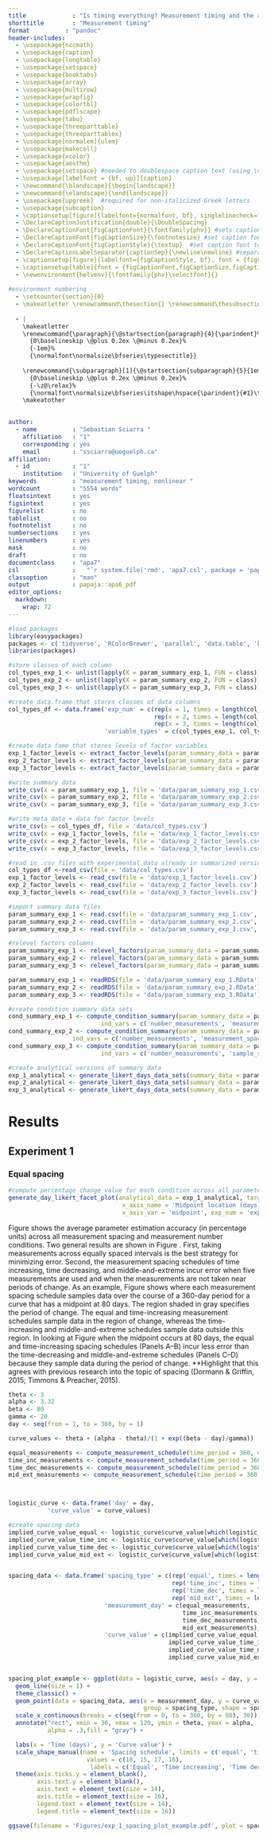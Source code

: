 ```yaml
---
title             : "Is timing everything? Measurement timing and the ability to accurately model longitudinal data"
shorttitle        : "Measurement timing"
format          : "pandoc"
header-includes:
  - \usepackage{nccmath}
  - \usepackage{caption}
  - \usepackage{longtable}
  - \usepackage{setspace}
  - \usepackage{booktabs}
  - \usepackage{array}
  - \usepackage{multirow}
  - \usepackage{wrapfig}
  - \usepackage{colortbl}
  - \usepackage{pdflscape}
  - \usepackage{tabu}
  - \usepackage{threeparttable}
  - \usepackage{threeparttablex}
  - \usepackage[normalem]{ulem}
  - \usepackage{makecell}
  - \usepackage{xcolor}
  - \usepackage{amsthm}
  - \usepackage{setspace} #needed to doublespace caption text (using \doublespacing)
  - \usepackage[labelfont = {bf, up}]{caption} 
  - \newcommand{\blandscape}{\begin{landscape}}
  - \newcommand{\elandscape}{\end{landscape}}
  - \usepackage{upgreek}  #required for non-italicized Greek letters
  - \usepackage{subcaption}
  - \captionsetup[figure]{labelfont={normalfont, bf}, singlelinecheck=false, labelsep=newline}
  - \DeclareCaptionJustification{double}{\DoubleSpacing}
  - \DeclareCaptionFont{figCaptionFont}{\fontfamily{phv}} #sets caption font to sans serif font of Helvetica 
  - \DeclareCaptionFont{figCaptionSize}{\footnotesize} #set caption font size to footnote 
  - \DeclareCaptionFont{figCaptionStyle}{\textup}  #set caption font to non-italicized font  
  - \DeclareCaptionLabelSeparator{captionSep}{\newline\newline} #separates figure label and figure title with required white space
  - \captionsetup[figure]{labelfont={figCaptionStyle, bf}, font = {figCaptionFont,figCaptionSize, figCaptionStyle}, labelsep = captionSep, justification=raggedright}
  - \captionsetup[table]{font = {figCaptionFont,figCaptionSize,figCaptionStyle}, labelfont={bf}, labelsep=captionSep, justification = raggedright, margin = {0cm,0cm}}
  - \newenvironment{helvenv}{\fontfamily{phv}\selectfont}{}
  
#environment numbering 
  - \setcounter{section}{0} 
  - \makeatletter \renewcommand\thesection{} \renewcommand\thesubsection{\@arabic\c@section.\@arabic\c@subsection} \makeatother
  
  - |
    \makeatletter
    \renewcommand{\paragraph}{\@startsection{paragraph}{4}{\parindent}%
      {0\baselineskip \@plus 0.2ex \@minus 0.2ex}%
      {-1em}%
      {\normalfont\normalsize\bfseries\typesectitle}}
    
    \renewcommand{\subparagraph}[1]{\@startsection{subparagraph}{5}{1em}%
      {0\baselineskip \@plus 0.2ex \@minus 0.2ex}%
      {-\z@\relax}%
      {\normalfont\normalsize\bfseries\itshape\hspace{\parindent}{#1}\textit{\addperi}}{\relax}}
    \makeatother
  

author: 
  - name          : "Sebastian Sciarra "
    affiliation   : "1"
    corresponding : yes    
    email         : "ssciarra@uoguelph.ca"
affiliation:
  - id            : "1"
    institution   : "University of Guelph"
keywords          : "measurement timing, nonlinear "
wordcount         : "5554 words"
floatsintext      : yes
figsintext        : yes 
figurelist        : no
tablelist         : no
footnotelist      : no
numbersections    : yes
linenumbers       : yes
mask              : no
draft             : no
documentclass     : "apa7"
csl               :   "`r system.file('rmd', 'apa7.csl', package = 'papaja')`"
classoption       : "man"
output            : papaja::apa6_pdf
editor_options: 
  markdown: 
    wrap: 72
---
```


```r
#load packages
library(easypackages)
packages <- c('tidyverse', 'RColorBrewer', 'parallel', 'data.table', 'kableExtra', 'ggtext', 'egg', 'nonlinSims', 'nonlinSimsAnalysis')
libraries(packages)
```


```r
#store classes of each column 
col_types_exp_1 <- unlist(lapply(X = param_summary_exp_1, FUN = class))
col_types_exp_2 <- unlist(lapply(X = param_summary_exp_2, FUN = class))
col_types_exp_3 <- unlist(lapply(X = param_summary_exp_3, FUN = class))

#create data.frame that stores classes of data columns 
col_types_df <- data.frame('exp_num' = c(rep(x = 1, times = length(col_types_exp_1)),
                                         rep(x = 2, times = length(col_types_exp_2)),
                                         rep(x = 3, times = length(col_types_exp_3))), 
                           'variable_types' = c(col_types_exp_1, col_types_exp_2, col_types_exp_3))

#create data fame that stores levels of factor variables 
exp_1_factor_levels <- extract_factor_levels(param_summary_data = param_summary_exp_1)
exp_2_factor_levels <- extract_factor_levels(param_summary_data = param_summary_exp_2)
exp_3_factor_levels <- extract_factor_levels(param_summary_data = param_summary_exp_3)

#write summary data  
write_csv(x = param_summary_exp_1, file = 'data/param_summary_exp_1.csv')
write_csv(x = param_summary_exp_2, file = 'data/param_summary_exp_2.csv')
write_csv(x = param_summary_exp_3, file = 'data/param_summary_exp_3.csv')

#write meta data + data for factor levels 
write_csv(x = col_types_df, file = 'data/col_types.csv')
write_csv(x = exp_1_factor_levels, file = 'data/exp_1_factor_levels.csv')
write_csv(x = exp_2_factor_levels, file = 'data/exp_2_factor_levels.csv')
write_csv(x = exp_3_factor_levels, file = 'data/exp_3_factor_levels.csv')

#read in .csv files with experimental data already in summarized version 
col_types_df <-read_csv(file = 'data/col_types.csv')
exp_1_factor_levels <- read_csv(file = 'data/exp_1_factor_levels.csv')
exp_2_factor_levels <- read_csv(file = 'data/exp_2_factor_levels.csv')
exp_3_factor_levels <- read_csv(file = 'data/exp_3_factor_levels.csv')

#import summary data files 
param_summary_exp_1 <- read.csv(file = 'data/param_summary_exp_1.csv', colClasses = col_types_df$variable_types[col_types_df$exp_num == 1])
param_summary_exp_2 <- read.csv(file = 'data/param_summary_exp_2.csv',  colClasses = col_types_df$variable_types[col_types_df$exp_num == 2])
param_summary_exp_3 <- read.csv(file = 'data/param_summary_exp_3.csv', colClasses = col_types_df$variable_types[col_types_df$exp_num == 3])

#relevel factors columns 
param_summary_exp_1 <- relevel_factors(param_summary_data = param_summary_exp_1, factor_levels_df = exp_1_factor_levels)
param_summary_exp_2 <- relevel_factors(param_summary_data = param_summary_exp_2, factor_levels_df = exp_2_factor_levels)
param_summary_exp_3 <- relevel_factors(param_summary_data = param_summary_exp_3, factor_levels_df = exp_3_factor_levels)
```

```r
param_summary_exp_1 <- readRDS(file = 'data/param_summary_exp_1.RData')
param_summary_exp_2 <- readRDS(file = 'data/param_summary_exp_2.RData')
param_summary_exp_3 <- readRDS(file = 'data/param_summary_exp_3.RData')

#create condition summary data sets 
cond_summary_exp_1 <- compute_condition_summary(param_summary_data = param_summary_exp_1, facet_var = 'measurement_spacing', 
                          ind_vars = c('number_measurements', 'measurement_spacing', 'midpoint'))
cond_summary_exp_2 <- compute_condition_summary(param_summary_data = param_summary_exp_2, facet_var = 'measurement_spacing', 
                  ind_vars = c('number_measurements', 'measurement_spacing', 'sample_size'))
cond_summary_exp_3 <- compute_condition_summary(param_summary_data = param_summary_exp_3, facet_var = 'time_structuredness', 
                          ind_vars = c('number_measurements', 'sample_size', 'time_structuredness'))

#create analytical versions of summary data 
exp_1_analytical <- generate_likert_days_data_sets(summary_data = param_summary_exp_1, exp_num = 1)
exp_2_analytical <- generate_likert_days_data_sets(summary_data = param_summary_exp_2, exp_num = 2)
exp_3_analytical <- generate_likert_days_data_sets(summary_data = param_summary_exp_3, exp_num = 3)
```

# Results

## Experiment 1

### Equal spacing

```r
#compute percentage change value for each condition across all parameters 
generate_day_likert_facet_plot(analytical_data = exp_1_analytical, target_col = 'measurement_spacing', target_value = 'Equal',
                                x_axis_name = 'Midpoint location (days)', 
                                x_axis_var = 'midpoint', exp_num = 'exp1_', beta_lower = -60, beta_upper = 70, ticks = 10)

```


\begin{figure}[H]
  \caption{Summary of Parameter Estimation Accuracy Across All Measurement Spacing Conditions in Experiment 1}
  \label{fig:exp1_overall_perc_plot}
  \includegraphics{Figures/exp1_plot_days_equal} 
  \caption*{Note. \textup{Parameter estimation accuracy is computed by calculating the average percentage error across all parameters.}}
\end{figure}

Figure \ref{fig:exp1_overall_perc_plot} shows the average parameter
estimation accuracy (in percentage units) across all measurement
spacing and measurement number conditions. Two general results are shown
in Figure \ref{fig:exp1_overall_perc_plot}. First, taking measurements
across equally spaced intervals is the best strategy for minimizing
error. Second, the measurement spacing schedules of time increasing,
time decreasing, and middle-and-extreme incur error when five
measurements are used and when the measurements are not taken near
periods of change. As an example, Figure \ref{fig:exp_1_spacing_plot_example} shows where each measurement spacing schedule samples data 
over the course of a 360-day period for a curve that has a midpoint at 80 days. The region shaded in gray specifies the period of change. The equal and time-increasing measurement schedules sample data in the region of change, whereas the time-increasing and middle-and-extreme schedules sample data outside this region. In looking at Figure \ref{fig:exp1_overall_perc_plot} when the midpoint occurs at 80 days, the equal and time-increasing spacing schedules (Panels A--B) incur less error than the time-decreasing and middle-and-extreme schedules (Panels C--D) because they sample data during the period of change. **Highlight
that this agrees with previous research into the topic of spacing (Dormann & Griffin, 2015; Timmons & Preacher, 2015). 


\begin{figure}
  \caption{Measurement Schedules When Five Measurements are Taken and the Midpoint Occurs at 80 Days}
  \label{fig:exp_1_spacing_plot_example}
  \includegraphics{Figures/exp_1_spacing_plot_example} 
  \caption*{Note. \textup{Region shaded in gray specifies the period of change. Only the equal and time-decreasing measurement schedules record data during the period of change, which explains why these two schedules are incur less error than the time-increasing and middle-and-extreme schedules.}}
\end{figure}

```r
theta <- 3
alpha <- 3.32
beta <- 80
gamma <- 20
day <- seq(from = 1, to = 360, by = 1)

curve_values <- theta + (alpha - theta)/(1 + exp((beta - day)/gamma))

equal_measurements <- compute_measurement_schedule(time_period = 360, num_measurements = 5, smallest_int_length = 30, measurement_spacing = 'equal')$measurement_days
time_inc_measurements <- compute_measurement_schedule(time_period = 360, num_measurements = 5, smallest_int_length = 30, measurement_spacing = 'time_inc')$measurement_days
time_dec_measurements <- compute_measurement_schedule(time_period = 360, num_measurements = 5, smallest_int_length = 30, measurement_spacing = 'time_dec')$measurement_days
mid_ext_measurements <- compute_measurement_schedule(time_period = 360, num_measurements = 5, smallest_int_length = 30, measurement_spacing = 'mid_ext')$measurement_days



logistic_curve <- data.frame('day' = day, 
           'curve_value' = curve_values)

#create spacing data
implied_curve_value_equal <- logistic_curve$curve_value[which(logistic_curve$day %in% equal_measurements)]
implied_curve_value_time_inc <- logistic_curve$curve_value[which(logistic_curve$day %in% time_inc_measurements)]
implied_curve_value_time_dec <- logistic_curve$curve_value[which(logistic_curve$day %in% time_dec_measurements)]
implied_curve_value_mid_ext <- logistic_curve$curve_value[which(logistic_curve$day %in% mid_ext_measurements)]


spacing_data <- data.frame('spacing_type' = c(rep('equal', times = length(equal_measurements)),
                                              rep('time_inc', times = length(time_inc_measurements)), 
                                              rep('time_dec', times = length(time_dec_measurements)), 
                                              rep('mid_ext', times = length(mid_ext_measurements))), 
                           'measurement_day' = c(equal_measurements,
                                                 time_inc_measurements, 
                                                 time_dec_measurements, 
                                                 mid_ext_measurements), 
                           'curve_value' = c(implied_curve_value_equal, 
                                             implied_curve_value_time_inc, 
                                             implied_curve_value_time_dec, 
                                             implied_curve_value_mid_ext))


spacing_plot_example <- ggplot(data = logistic_curve, aes(x = day, y = curve_value)) + 
  geom_line(size = 1) + 
  theme_classic() + 
  geom_point(data = spacing_data, aes(x = measurement_day, y = curve_value, 
                                      group = spacing_type, shape = spacing_type), size = 5, alpha = 0.7) + 
  scale_x_continuous(breaks = c(seq(from = 0, to = 360, by = 60), 30)) + 
  annotate("rect", xmin = 30, xmax = 120, ymin = theta, ymax = alpha,
           alpha = .3,fill = "gray") +

  labs(x = 'Time (days)', y = 'Curve value') + 
  scale_shape_manual(name = 'Spacing schedule', limits = c('equal', 'time_dec', 'time_inc', 'mid_ext'), 
                      values = c(18, 15, 17, 16),
                       labels = c('Equal', 'Time increasing', 'Time decreasing', 'Middle-and-extreme')) + 
  theme(axis.ticks.y = element_blank(), 
        axis.text.y = element_blank(), 
        axis.text = element_text(size = 14), 
        axis.title = element_text(size = 16), 
        legend.text = element_text(size = 14), 
        legend.title = element_text(size = 16))

ggsave(filename = 'Figures/exp_1_spacing_plot_example.pdf', plot = spacing_plot_example, width = 9, height = 6)



```


